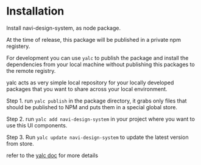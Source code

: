 <Meta title="Getting Started/Installation" />

# Installation
Install navi-design-system, as node package.

At the time of release, this package will be published in a private npm registery.

For development you can use `yalc` to publish the package and install the dependencies from your local machine without publishing this packages to the remote registry.

yalc acts as very simple local repository for your locally developed packages that you want to share across your local environment.

Step 1. run `yalc publish` in the package directory, it grabs only files that should be published to NPM and puts them in a special global store.

Step 2. run `yalc add navi-design-system` in your project where you want to use this UI components.

Step 3. Run `yalc update navi-design-system` to update the latest version from store.

refer to the [yalc doc](https://www.npmjs.com/package/yalc) for more details

